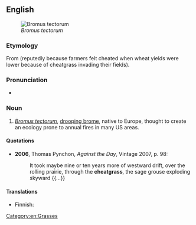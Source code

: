 {{also|cheat grass}}
==English==
{{wikipedia}}
[[File:Illustration_Bromus_tectorum0.jpg|thumb|''Bromus tectorum'']]

===Etymology===
From {{compound|en|cheat|grass}} (reputedly because farmers felt cheated when wheat yields were lower because of cheatgrass invading their fields).

===Pronunciation===
* {{IPA|en|/ˈtʃiːtɡɹɑːs/}}

===Noun===
{{en-noun|~|es}}

# ''[[Bromus tectorum]]'', [[drooping brome]], native to Europe, thought to create an ecology prone to annual fires in many US areas.

====Quotations====
* '''2006''', Thomas Pynchon, ''Against the Day'', Vintage 2007, p. 98:
*: It took maybe nine or ten years more of westward drift, over the rolling prairie, through the '''cheatgrass''', the sage grouse exploding skyward {{...}}

====Translations====
{{trans-top|''Bromus tectorum''}}
* Finnish: {{t+|fi|kattokattara}}
{{trans-mid}}
{{trans-bottom}}

[[Category:en:Grasses]]